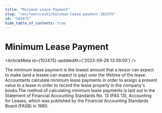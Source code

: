 ```yaml
---
title: "Minimum Lease Payment"
slug: "/en/learn/wiki/minimum-lease-payment-102475"
id: "102475"
hide_table_of_contents: true
---
```



# Minimum Lease Payment

<ArticleMeta id={102475} updatedAt={'2023-09-26 13:59:00'} />
<div className='border-solid border-b border-t-0 my-4 border-[var(--ifm-color-gray-300)]' />

The minimum lease payment is the lowest amount that a lessor can expect to make (and a lessee can expect to pay) over the lifetime of the lease. Accountants calculate minimum lease payments in order to assign a present value to a lease in order to record the lease properly in the company's books.The method of calculating minimum lease payments is laid out in the Statement of Financial Accounting Standards No. 13 (FAS 13), Accounting for Leases, which was published by the Financial Accounting Standards Board (FASB) in 1980.
